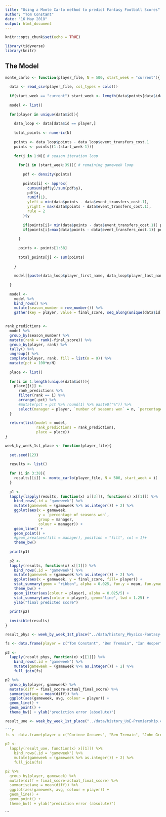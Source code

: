 ```yaml
---
title: "Using a Monte Carlo method to predict Fantasy Football Scores"
author: "Tom Constant"
date: "16 May 2018"
output: html_document
---
```


```r
knitr::opts_chunk$set(echo = TRUE)
```

```r
library(tidyverse)
library(knitr)
```

## The Model

```r

monte_carlo <- function(player_file, N = 500, start_week = "current"){
  
  data <- read_csv(player_file, col_types = cols())
  
  if(start_week == "current") start_week <- length(data$points[data$id==data$id[1]])+1
  
  model <- list()
  
  for(player in unique(data$id)){
    
    data_loop <- data[data$id == player,]
    
    total_points <- numeric(N)
    
    points <- data_loop$points - data_loop$event_transfers_cost.1
    points <- points[(1:(start_week-1))]
    
    for(j in 1:N){ # season iteration loop
      
      for(i in (start_week:39)){ # remaining gameweek loop
        
        pdf <- density(points)
        
        points[i] <- approx(
          cumsum(pdf$y)/sum(pdf$y),
          pdf$x,
          runif(1),
          yleft = min(data$points - data$event_transfers_cost.1),
          yright = max(data$points - data$event_transfers_cost.1),
          rule = 2
        )$y
        
        if(points[i]< min(data$points - data$event_transfers_cost.1)) points[i] <- min(data$points - data$event_transfers_cost.1)
        if(points[i]>max(data$points - data$event_transfers_cost.1)) points[i] <- max(data$points - data$event_transfers_cost.1)
        
      }
      
      points <- points[1:38]
      
      total_points[j] <- sum(points)
      
    }
    
    model[[paste(data_loop$player_first_name, data_loop$player_last_name)[1]]] <- total_points
    
  }
  
  model <-
    model %>% 
    bind_rows() %>%
    mutate(season_number = row_number()) %>%
    gather(key = player, value = final_score, seq_along(unique(data$id)))
  

rank_predictions <- 
  model %>% 
  group_by(season_number) %>% 
  mutate(rank = rank(-final_score)) %>%
  group_by(player, rank) %>%
  tally() %>% 
  ungroup() %>% 
  complete(player, rank, fill = list(n = 0)) %>%
  mutate(pct = 100*n/N)
  
  place <- list()
  
  for(i in 1:length(unique(data$id))){
    place[[i]] <- 
      rank_predictions %>%
      filter(rank == i) %>%
      arrange(-pct) %>%
      #mutate(pct = pct %>% round(1) %>% paste0("%")) %>%
      select(manager = player, `number of seasons won` = n, `percentage of seasons won` = pct)
  }
  
  return(list(model = model, 
              rank_predictions = rank_predictions, 
              place = place))
}

```


```r

week_by_week_1st_place <- function(player_file){
  
  set.seed(123)
  
  results <- list()
  
  for (i in 3:38){
    results[[i]] <- monte_carlo(player_file, N = 500, start_week = i)
  }
  
  p1 <- 
  lapply(lapply(results, function(x) x[[3]]), function(x) x[[1]]) %>%
    bind_rows(.id = "gameweek") %>%
    mutate(gameweek = (gameweek %>% as.integer()) + 2) %>%
    ggplot(aes(x = gameweek, 
               y = `percentage of seasons won`, 
               group = manager, 
               colour = manager)) + 
    geom_line() + 
    geom_point() +
    #geom_area(aes(fill = manager), position = "fill", col = 1)+
    theme_bw()
  
  print(p1)
  
  p2 <-
  lapply(results, function(x) x[[1]]) %>%
    bind_rows(.id = "gameweek") %>%
    mutate(gameweek = (gameweek %>% as.integer()) + 2) %>%
    ggplot(aes(x = gameweek, y = final_score, fill= player)) + 
    stat_summary(geom = "ribbon", alpha = 0.025, fun.y = mean, fun.ymax = max, fun.ymin = min) + 
    theme_bw() + 
    geom_jitter(aes(colour = player), alpha = 0.025/5) +
    stat_summary(aes(colour = player), geom="line", lwd = 1.25) +
    ylab("final predicted score")
  
  print(p2)
  
  invisible(results)
}

```

```r
result_phys <- week_by_week_1st_place("../data/history_Physics-Fantasy-Football.csv") 
```

```r

fs <- data.frame(player = c("Tom Constant", "Ben Tremain", "Ian Hooper", "Tom Graham", "Gareth Ward"), actual_final_score = c(2165, 2302, 2154, 2167, 2014))
  
p2 <-
  lapply(result_phys, function(x) x[[1]]) %>%
    bind_rows(.id = "gameweek") %>%
    mutate(gameweek = (gameweek %>% as.integer()) + 2) %>%
    full_join(fs)

p2 %>%
  group_by(player, gameweek) %>%
  mutate(diff = final_score-actual_final_score) %>%
  summarise(avg = mean(diff)) %>%
  ggplot(aes(gameweek, avg, colour = player)) + 
  geom_line() + 
  geom_point() + 
  theme_bw() + ylab("prediction error (absolute)")

```

```r
result_uoe <- week_by_week_1st_place("../data/history_UoE-Premiership.csv") 
```

```r
```r

fs <- data.frame(player = c("Corinne Greaves", "Ben Tremain", "John Greaves", "Tom Constant", "Jon Vague", "James Westwood", "Nicholas Taylor", "Tim Leveridge", "Richard King"), actual_final_score = c(2323,2302,2193,2165,2134,2047,1928,1868,1649))
  
p2 <-
  lapply(result_uoe, function(x) x[[1]]) %>%
    bind_rows(.id = "gameweek") %>%
    mutate(gameweek = (gameweek %>% as.integer()) + 2) %>%
    full_join(fs)

p2 %>%
  group_by(player, gameweek) %>%
  mutate(diff = final_score-actual_final_score) %>%
  summarise(avg = mean(diff)) %>%
  ggplot(aes(gameweek, avg, colour = player)) + 
  geom_line() + 
  geom_point() + 
  theme_bw() + ylab("prediction error (absolute)")

```

```



